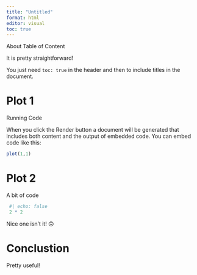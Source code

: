 ```yaml
---
title: "Untitled"
format: html
editor: visual
toc: true
---
```


About Table of Content

It is pretty straightforward!

You just need `toc: true` in the header and then to include titles in the document.

# Plot 1

Running Code

When you click the Render button a document will be generated that includes both content and the output of embedded code. You can embed code like this:

```r
plot(1,1)
```

# Plot 2

A bit of code
```r
 #| echo: false
 2 * 2
```

Nice one isn't it! 🙃

# Conclustion

Pretty useful!
